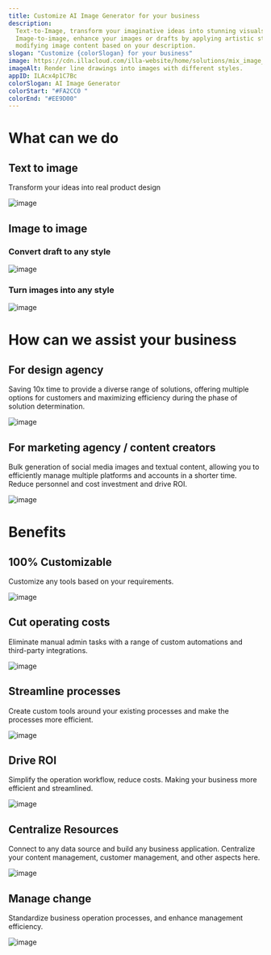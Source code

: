 ```yaml
---
title: Customize AI Image Generator for your business
description:
  Text-to-Image, transform your imaginative ideas into stunning visuals.
  Image-to-image, enhance your images or drafts by applying artistic styles or
  modifying image content based on your description.
slogan: "Customize {colorSlogan} for your business"
image: https://cdn.illacloud.com/illa-website/home/solutions/mix_image_generator.webp
imageAlt: Render line drawings into images with different styles.
appID: ILAcx4p1C7Bc
colorSlogan: AI Image Generator
colorStart: "#FA2CC0 "
colorEnd: "#EE9D00"
---
```


# What can we do

## Text to image

Transform your ideas into real product design

![image](https://cdn.illacloud.com/official-website/img/solutions/text-to-image.svg)

## Image to image

### Convert draft to any style

![image](https://cdn.illacloud.com/official-website/img/solutions/draft-to-image.svg)

### Turn images into any style

![image](https://cdn.illacloud.com/official-website/img/solutions/different-style.svg)

# How can we assist your business

## For design agency

Saving 10x time to provide a diverse range of solutions, offering multiple
options for customers and maximizing efficiency during the phase of solution
determination.

![image](https://cdn.illacloud.com/official-website/img/solutions/10x.gif)

## For marketing agency / content creators

Bulk generation of social media images and textual content, allowing you to
efficiently manage multiple platforms and accounts in a shorter time. Reduce
personnel and cost investment and drive ROI.

![image](https://cdn.illacloud.com/official-website/img/solutions/social-media.svg)

# Benefits

## 100% Customizable

Customize any tools based on your requirements.

![image](https://cdn.illacloud.com/official-website/img/solutions/custom.svg)

## Cut operating costs

Eliminate manual admin tasks with a range of custom automations and third-party
integrations.

![image](https://cdn.illacloud.com/official-website/img/solutions/cut-cost.svg)

## Streamline processes

Create custom tools around your existing processes and make the processes more
efficient.

![image](https://cdn.illacloud.com/official-website/img/solutions/process.svg)

## Drive ROI

Simplify the operation workflow, reduce costs. Making your business more
efficient and streamlined.

![image](https://cdn.illacloud.com/official-website/img/solutions/roi.svg)

## Centralize Resources

Connect to any data source and build any business application. Centralize your
content management, customer management, and other aspects here.

![image](https://cdn.illacloud.com/official-website/img/solutions/centralize.svg)

## Manage change

Standardize business operation processes, and enhance management efficiency.

![image](https://cdn.illacloud.com/official-website/img/solutions/change.svg)
